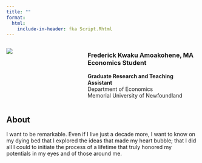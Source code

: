 ```yaml
---
title: ""
format:
  html: 
    include-in-header: fka Script.Rhtml
---
```


::: columns
::: {.column width="40%"}
::: round-image
![](photo.jpg)
:::
:::

::: {.column width="60%"}
### Frederick Kwaku Amoakohene, MA Economics Student

**Graduate Research and Teaching Assistant**\
Department of Economics\
Memorial University of Newfoundland
:::
:::

## About

I want to be remarkable. Even if I live just a decade more, I want to know on my dying bed that I explored the ideas that made my heart bubble; that I did all I could to initiate the process of a lifetime that truly honored my potentials in my eyes and of those around me.
